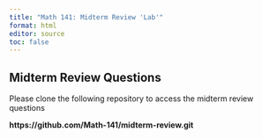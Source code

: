 ```yaml
---
title: "Math 141: Midterm Review 'Lab'"
format: html
editor: source
toc: false
---
```



## Midterm Review Questions

Please clone the following repository to access the midterm review questions 

**https://github.com/Math-141/midterm-review.git**
